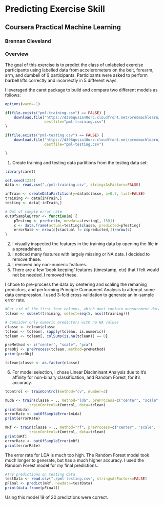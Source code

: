 # Predicting Exercise Skill
## Coursera Practical Machine Learning
### Brennan Cleveland

### Overview

The goal of this exercise is to predict the class of unlabeled exercise participants using labelled 
data from accelerometers on the belt, forearm, arm, and dumbell of 6 participants. 
Participants were asked to perform barbell lifts correctly and incorrectly in 5 different ways.  

I leveraged the caret package to build and compare two different models as follows:<br>

```r

options(warn=-1)

if(file.exists("pml-training.csv") == FALSE) {
    download.file("https://d396qusza40orc.cloudfront.net/predmachlearn/pml-training.csv",
                  destfile="pml-training.csv")
}

if(file.exists("pml-testing.csv") == FALSE) {
    download.file("https://d396qusza40orc.cloudfront.net/predmachlearn/pml-testing.csv",
                  destfile="pml-testing.csv")

}

```
1. Create training and testing data partitions from the testing data set:

```r

library(caret)

set.seed(1234)
data <- read.csv("./pml-training.csv", stringsAsFactors=FALSE)

inTrain <- createDataPartition(y=data$classe, p=0.7, list=FALSE)
training <- data[inTrain,]
testing <- data[-inTrain,]
```
```r
# Out of sample error rate
outOfSampleError <- function(m) {
    pTesting <- predict(m, newdata=testing[,-160])
    c <- data.frame(actual=testing$classe, predicted=pTesting)
    errorRate <- nrow(c[c$actual != c$predicted,])/nrow(c)
}

```

2. I visually inspected the features in the training data by opening the file in a spreadsheet.
3. I noticed many features with largely missing or NA data. I decided to remove these.
4. I removed any non-numeric features.
5. There are a few 'book keeping' features (timestamp, etc) that I felt would not be needed.  I removed these.

I chose to pre-process the data by centering and scaling the remaning predictors, and performing Principle Component Analysis to attempt some data compression.  I used 3-fold cross validation to generate an in-sample error rate.

```r
#Get rid of the first four columns, which dont contain measurement data
tclean <- subset(training, select=seq(5, ncol(training)))

# Consider only numeric predictors with no NA values
classe <- tclean$classe
tclean <- tclean[, sapply(tclean, is.numeric)]
tclean <- tclean[, colSums(is.na(tclean)) == 0]

preMethod <- c("center", "scale", "pca")
preObj <- preProcess(tclean, method=preMethod)
print(preObj)

tclean$classe <- as.factor(classe)
```

6. For model selection, I chose Linear Disciminant Analysis due to it's affinity for non-binary classification, and Random Forest, for it's accuracy.

```r

tControl <- trainControl(method="cv", number=3)

mLda <- train(classe ~ ., method="lda", preProcess=c("center", "scale", "pca"),
           trainControl=tControl, data=tclean)
print(mLda)
errorRate <- outOfSampleError(mLda)
print(errorRate)

mRf <- train(classe ~ ., method="rf", preProcess=c("center", "scale", "pca"),
           trainControl=tControl, data=tclean)
print(mRf)
errorRate <- outOfSampleError(mRf)
print(errorRate)
```

The error rate for LDA is much too high.  The Random Forest model took much longer to generate, but has a much higher accuracy.  I used the Random Forest model for my final predictions.

```r
#Try predictions on testing data
testData <- read.csv("./pml-testing.csv", stringsAsFactors=FALSE)
pFinal <- predict(mRf, newdata=testData)
print(data.frame(pFinal))
```
Using this model 19 of 20 predictions were correct.
